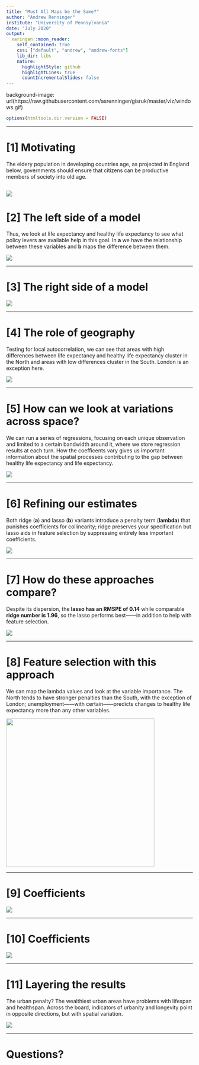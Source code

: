 ```yaml
---
title: "Must All Maps be the Same?"
author: "Andrew Renninger"
institute: "University of Pennsylvania"
date: "July 2020"
output:
  xaringan::moon_reader:
    self_contained: true
    css: ["default", "andrew", "andrew-fonts"]
    lib_dir: libs
    nature:
      highlightStyle: github
      highlightLines: true
      countIncrementalSlides: false
---
```


background-image: url(https://raw.githubusercontent.com/asrenninger/gisruk/master/viz/windows.gif)

```r
options(htmltools.dir.version = FALSE)
```

---

# [1] Motivating

The eldery population in developing countries age, as projected in England below, governments should ensure that citizens can be productive members of society into old age.

![](viz/aging.gif)
---

# [2] The left side of a model

Thus, we look at life expectancy and healthy life expectancy to see what policy levers are available help in this goal. In **a** we have the relationship between these variables and **b** maps the difference between them.

![](viz/left.png)

---

# [3] The right side of a model

![](viz/variables.png)

---

# [4] The role of geography

Testing for local autocorrelation, we can see that areas with high differences between life expectancy and healthy life expectancy cluster in the North and areas with low differences cluster in the South. London is an exception here. 

![](viz/quads.png)

---

# [5] How can we look at variations across space?

We can run a series of regressions, focusing on each unique observation and limited to a certain bandwidth around it, where we store regression results at each turn. How the coefficents vary gives us important information about the spatial processes contributing to the gap between healthy life expectancy and life expectancy. 

![](viz/combine.gif)

---

# [6] Refining our estimates

Both ridge (**a**) and lasso (**b**) variants introduce a penalty term (**lambda**) that punishes coefficients for collinearity; ridge preserves your specification but lasso aids in feature selection by suppressing entirely less important coefficients.

![](viz/demo_lambdas.png)

---

# [7] How do these approaches compare?

Despite its dispersion, the **lasso has an RMSPE of 0.14** while comparable **ridge number is 1.96**, so the lasso performs best——in addition to help with feature selection. 

![](viz/rezzies.png)

---

# [8] Feature selection with this approach

We can map the lambda values and look at the variable importance. The North tends to have stronger penalties than the South, with the exception of London; unemployment——with certain——predicts changes to healthy life expectancy more than any other variables. 

<img src="viz/lasso_results.png" height="400"/>

---

# [9] Coefficients

![](viz/lifestyle_care_coefficients.png)

---

# [10] Coefficients

![](viz/income_employment_coefficients.png)

---

# [11] Layering the results

The urban penalty? The wealthiest urban areas have problems with lifespan and healthspan. Across the board, indicators of urbanity and longevity point in opposite directions, but with spatial variation. 

![](viz/mcharg.png)

---

# Questions?

<p align="center">
  <img src="https://raw.githubusercontent.com/asrenninger/gisruk/master/viz/windows.gif" alt=""/>
</p>

